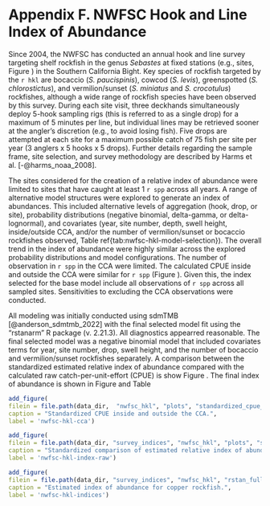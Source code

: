 # Appendix F. NWFSC Hook and Line Index of Abundance

Since 2004, the NWFSC has conducted an annual hook and line survey targeting shelf rockfish in the genus *Sebastes* at fixed stations (e.g., sites, Figure \ref{fig:nwfsc-hkl-map}) in the Southern California Bight. Key species of rockfish targeted by the `r hkl` are bocaccio (*S. paucispinis*), cowcod (*S. levis*), greenspotted (*S. chlorostictus*), and vermilion/sunset (*S. miniatus* and *S. crocotulus*) rockfishes, although a wide range of rockfish species have been observed by this survey. During each site visit, three deckhands simultaneously deploy 5-hook sampling rigs (this is referred to as a single drop) for a maximum of 5 minutes per line, but individual lines may be retrieved sooner at the angler's discretion (e.g., to avoid losing fish). Five drops are attempted at each site for a maximum possible catch of 75 fish per site per year (3 anglers x 5 hooks x 5 drops). Further details regarding the sample frame, site selection, and survey methodology are described by Harms et al. [-@harms_noaa_2008]. 


The sites considered for the creation of a relative index of abundance were limited to sites that have caught at least 1 `r spp` across all years. A range of alternative model structures were explored to generate an index of abundances. This included alternative levels of aggregation (hook, drop, or site), probability distributions (negative binomial, delta-gamma, or delta-lognormal), and covariates (year, site number, depth, swell height, inside/outside CCA, and/or the number of vermilion/sunset or bocaccio rockfishes observed, Table ref{tab:nwfsc-hkl-model-selection}). The overall trend in the index of abundance were highly similar across the explored probability distributions and model configurations. The number of observation in `r spp` in the CCA were limited. The calculated CPUE inside and outside the CCA were similar for `r spp` (Figure \ref{fig:nwfsc-hkl-cca}). Given this, the index selected for the base model include all observations of `r spp` across all sampled sites. Sensitivities to excluding the CCA observations were conducted.

All modeling was initially conducted using sdmTMB [@anderson_sdmtmb_2022] with the final selected model fit using the "rstanarm" R package (v. 2.21.3). All diagnostics appearred reasonable. The final selected model was a negative binomial model that included covariates terms for year, site number, drop, swell height, and the number of bocaccio and vermilion/sunset rockfishes separately. A comparison between the standardized estimated relative index of abundance compared with the calculated raw catch-per-unit-effort (CPUE) is show Figure \ref{fig:nwfsc-hkl-index-raw}. The final index of abundance is shown in Figure \ref{fig:nwfsc-hkl-index} and Table \ref{tab:nwfsc-hkl-index}

\pagebreak


\input{tex_tables/nwfsc_hkl_model_selection.tex}



```r
add_figure(
filein = file.path(data_dir,  "nwfsc_hkl", "plots", "standardized_cpue_nwfsc_hkl_inside_outside.png"), 
caption = "Standardized CPUE inside and outside the CCA.",
label = 'nwfsc-hkl-cca')
```

\newpage

```r
add_figure(
filein = file.path(data_dir, "survey_indices", "nwfsc_hkl", "plots", "stand_index_raw_versus_est.png"), 
caption = "Standardized comparison of estimated relative index of abundance and the raw cath-per-unit-effort.",
label = 'nwfsc-hkl-index-raw')
```

\newpage

```r
add_figure(
filein = file.path(data_dir, "survey_indices", "nwfsc_hkl", "rstan_full_nb_glm_year_site_drop_swell_bocaccio_vermilon", "Index.png"), 
caption = "Estimated index of abundance for copper rockfish.",
label = 'nwfsc-hkl-indices')
```
